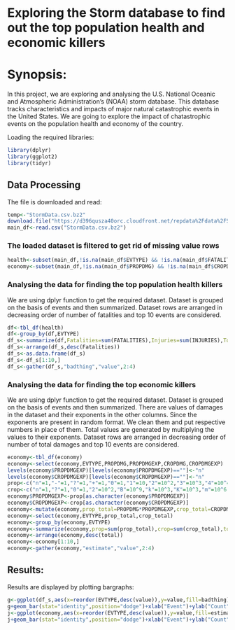 # Exploring the Storm database to find out the top population health and economic killers

# Synopsis:
In this project, we are exploring and analysing the U.S. National Oceanic and Atmospheric Administration's (NOAA) storm database.
This database tracks characteristics and impacts of major natural catastrophic events in the United States.
We are going to explore the impact of chatastrophic events on the population health and economy of the country. 

Loading the required libraries:
```{r message=FALSE}
library(dplyr)
library(ggplot2)
library(tidyr)
```

## Data Processing
The file is downloaded and read:
```{r cache=TRUE}
temp<-"StormData.csv.bz2"
download.file("https://d396qusza40orc.cloudfront.net/repdata%2Fdata%2FStormData.csv.bz2",temp,mode="wb")
main_df<-read.csv("StormData.csv.bz2")
```

### The loaded dataset is filtered to get rid of missing value rows
```{r}
health<-subset(main_df,!is.na(main_df$EVTYPE) && !is.na(main_df$FATALITIES) && !is.na(main_df$INJURIES))
economy<-subset(main_df,!is.na(main_df$PROPDMG) && !is.na(main_df$CROPDMG))
```

### Analysing the data for finding the top population health killers
We are using dplyr function to get the required dataset.
Dataset is grouped on the basis of events and then summarized.
Dataset rows are arranged in decreasing order of number of fatalities and top 10 events are considered.

```{r}
df<-tbl_df(health)
df<-group_by(df,EVTYPE)
df_s<-summarize(df,Fatalities=sum(FATALITIES),Injuries=sum(INJURIES),Total=sum(FATALITIES)+sum(INJURIES))
df_s<-arrange(df_s,desc(Fatalities))
df_s<-as.data.frame(df_s)
df_s<-df_s[1:10,]
df_s<-gather(df_s,"badthing","value",2:4)
```

### Analysing the data for finding the top economic killers
We are using dplyr function to get the required dataset.
Dataset is grouped on the basis of events and then summarized.
There are values of damages in the dataset and their exponents in the other columns.
Since the exponents are present in random format. We clean them and put respective numbers in place of them. 
Total values are generated by multiplying the values to their exponents.
Dataset rows are arranged in decreasing order of number of total damages and top 10 events are considered. 
```{r}
economy<-tbl_df(economy)
economy<-select(economy,EVTYPE,PROPDMG,PROPDMGEXP,CROPDMG,CROPDMGEXP)
levels(economy$PROPDMGEXP)[levels(economy$PROPDMGEXP)==""]<-"n"
levels(economy$CROPDMGEXP)[levels(economy$CROPDMGEXP)==""]<-"n"
prop<-c("n"=1,"-"=1,"?"=1,"+"=1,"0"=1,"1"=10,"2"=10^2,"3"=10^3,"4"=10^4,"5"=10^5,"6"=10^6,"7"=10^7,"8"=10^8,"B"=10^9,"h"=10^2,"H"=10^2,"K"=10^3,"m"=10^6,"M"=10^6)
crop<-c("n"=1,"?"=1,"0"=1,"2"=10^2,"B"=10^9,"k"=10^3,"K"=10^3,"m"=10^6,"M"=10^6)
economy$PROPDMGEXP<-prop[as.character(economy$PROPDMGEXP)]
economy$CROPDMGEXP<-crop[as.character(economy$CROPDMGEXP)]
economy<-mutate(economy,prop_total=PROPDMG*PROPDMGEXP,crop_total=CROPDMG*CROPDMGEXP)
economy<-select(economy,EVTYPE,prop_total,crop_total)
economy<-group_by(economy,EVTYPE)
economy<-summarize(economy,prop=sum(prop_total),crop=sum(crop_total),total=prop+crop)
economy<-arrange(economy,desc(total))
economy<-economy[1:10,]
economy<-gather(economy,"estimate","value",2:4)
```

## Results:
Results are displayed by plotting bargraphs:
```{r}
g<-ggplot(df_s,aes(x=reorder(EVTYPE,desc(value)),y=value,fill=badthing))
g+geom_bar(stat="identity",position="dodge")+xlab("Event")+ylab("Count")+theme(axis.text.x=element_text(angle=45,hjust=1))+ggtitle("Top 10 Population Health Killers")+theme(plot.title=element_text(hjust=0.5))+scale_fill_discrete(name="Bad Occurrence")
j<-ggplot(economy,aes(x=reorder(EVTYPE,desc(value)),y=value,fill=estimate))
j+geom_bar(stat="identity",position="dodge")+xlab("Event")+ylab("Count")+theme(axis.text.x=element_text(angle=45,hjust=1))+ggtitle("Top 10 Economy Killers")+theme(plot.title=element_text(hjust=0.5))+scale_fill_discrete(name="Damages",labels=c("Crop","Property","Total"))
```
